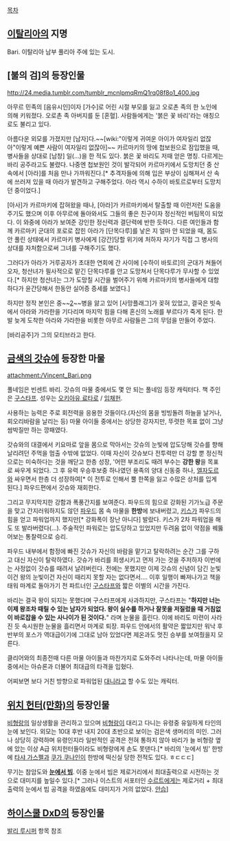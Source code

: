[[목차]]

== [[이탈리아]]의 지명 ==
Bari. 이탈리아 남부 풀리아 주에 있는 도시.

== [불의 검]의 등장인물 == 

http://24.media.tumblr.com/tumblr_mcnlpmqRmQ1rq08f8o1_400.jpg

아무르 민족의 [음유시인]이자 [가수]로 어린 시절 부모를 잃고 오로촌 족의 한 노인에 의해 키워졌다. 오로촌 족 아버지를 둔 [혼혈]. 사람들에게는 '붉은 꽃 바리'라는 애칭으로도 불리고 있다.

아름다운 외모를 가졌지만 [남자]다.~~[wiki:"이렇게 귀여운 아이가 여자일리 없잖아"이렇게 예쁜 사람이 여자일리 없잖아]~~ 카르마키의 땅에 첩보원으로 잠입했을 때, 병사들을 상대로 [남창] 일(...)을 한 적도 있다. 붉은 꽃 바리도 저때 얻은 명칭. 다르게는 바리 공주라고도 불렸다. 나중엔 첩보원인 것이 발각되어 카르마키에서 도망치던 중 산 속에서 [아라]를 처음 만나 가까워진다.[* 추격자들에 의해 입은 부상이 심해져서 산 속에 쓰러져 있을 때 아라가 발견하고 구해주었다. 아라 역시 수하이 바토르로부터 도망치던 중이었다.]

[아사]가 카르마키에 잡혀왔을 때나, [아라]가 카르마키에서 탈출할 때 이런저런 도움을 주기도 했으며 이후 아무르에 돌아와서도 그들의 좋은 친구이자 정신적인 버팀목이 되었다. 이 와중에 아라가 보여준 강인한 정신력과 결단력에 반한 듯하다. 다른 여인들과 함께 카르마키 군대의 포로로 잡힌 아라가 [단목다루]를 낳은 지 얼마 안 되었을 때, 몸도 안 풀린 상태에서 카르마키 병사에게 [강간]당할 위기에 처하자 자기가 직접 그 병사의 상대를 자처함으로써 그녀를 구해주기도 했다.

그러다가 아라가 거루공자가 초대한 연회에 간 사이에 [수하이 바토르]의 군대가 쳐들어 오자, 청산녀가 필사적으로 맡긴 단목다루를 안고 도망쳐서 단목다루가 무사할 수 있었다.[* 하지만 청산녀는 그가 도망칠 시간을 벌어주기 위해 카르마키의 병사들에게 대항하다가 윤간당해서 한동안 실어증 증세를 보였다.]

하지만 정작 본인은 중~~[[중2병|2]]~~병을 앓고 있어 [사망플래그]가 꽂혀 있었고, 결국은 빗속에서 아라와 가라한을 기다리며 마지막 힘을 다해 혼신의 노래를 부르다가 죽게 된다. 한발 늦게 도착한 아라와 가라한을 비롯한 아무르 사람들은 그의 무덤을 만들어 주었다.

[바리공주]가 그의 모티브라고 한다. 


== [[금색의 갓슈]]에 등장한 마물 == 
{{{+1 バリー / Bari }}}

attachment:/Vincent_Bari.png

풀네임은 빈센트 바리. 갓슈의 마물 중에서도 몇 안 되는 풀네임 등장 캐릭터다. 책 주인은 [[구스타프]]. 성우는 [[오키아유 료타로]] / [[임채헌]].

사용하는 능력은 주로 회전력을 응용한 것들이다.(자신의 몸을 빙빙돌려 하늘을 날거나, 회오리바람을 날리는 등) 마물 아이들 중에서는 상당한 강자지만, 뚜렷한 목표 없이 그냥 쌈박질만 하는 깡패였다.

갓슈와의 대결에서 키요마로 앞을 몸으로 막아서는 갓슈의 눈빛에 압도당해 갓슈를 향해 날리려던 주먹을 멈출 수밖에 없었다. 이때 자신이 갓슈보다 전투력만 더 강할 뿐 정신적으로는 미숙하다는 것을 깨닫고 한층 성장, '어떤 부조리도 때려 부수는 '''강한 왕'''을 목표로 싸우게 되었다. 그 후 유력 우승후보중 하나였던 용족의 양대 신동중 하나, [[엘자도르]]와 싸우면서 한층 더 성장하여[* 이 전투로 인해서 뿔 한쪽을 잃고 수많은 상처를 입게 된다.] 파우드편에서 갓슈와 재회한다.

그리고 무지막지한 강함과 폭풍간지를 보여준다. 파우드의 힘으로 강화된 기가노급 주문을 맞고 간지러워하지도 않던 [[파우드]] 몸 속 마물을 '''한방'''에 보내버렸고, [[키스]]가 파우드의 힘을 얻고 파워업까지 했지만[* 강화폭이 장난 아니다] 발랐다. 키스가 2차 파워업을 해도 또 발라버렸다(…). 주술적인 파워로는 압도당하고 있었지만 두려움 없이 약점을 꿰뚫어보는 통찰력으로 승리.

파우드 내부에서 함정에 빠진 갓슈가 자신의 바람을 맡기고 탈락하려는 순간 그를 구하고 대신 자신이 탈락하였다. 갓슈가 바리를 희생시키고 먼저 가는 것을 주저하자 이번에는 사정없이 갓슈를 때려서 날려버린다. 전에는 못했지만 이제 갓슈의 신념이 담긴 눈빛이건 왕의 눈빛이건 자신이 때리지 못할 자는 없다면서.... 이후 일행이 빠져나가고 책을 태워 마계로 돌아가기 전 파트너인 [[구스타프]]와 짧은 이별의 시간을 가진다.

바리는 결국 왕이 되지는 못했다며 구스타프에게 사과하지만, 구스타프는 "'''하지만 너는 이제 왕조차 때릴 수 있는 남자가 되었다. 왕이 실수를 하거나 잘못을 저질렀을 때 거침없이 바로잡을 수 있는 사나이가 된 것이다.'''" 라며 눈물을 흘린다. 이에 바리도 미련이 사라진 듯 속시원한 눈물을 흘리면서 마계로 퇴장. 파우드 안에서의 활약은 짧았지만 워낙 후반부의 포스가 역대급이기에 그대로 남아 있었다면 제온과도 멋진 승부를 보여줬을지 모른다.

클리어와의 최종전때 다른 마물 아이들과 마찬가지로 도와주러 나타나는데, 마물 아이들중에서는 아슈론과 더불어 최대급의 타격을 입혔다.

어찌보면 보다 거친 방향으로 파워업된 [[대니]]라고 할 수도 있는 캐릭터.

== [[위치 헌터(만화)]]의 등장인물 ==

[[비형랑]]의 일상생활을 관리하고 있으며 [[비형랑]]이 대리고 다니는 유령중 유일하게 타인의 눈에 보인다. 외모는 10대 후반 내지 20대 초반으로 보이는 검은색 생머리의 미인. 그러나 상당히 강력하며 유령인지라 일반적인 공격은 전혀 통하지 않아 바리가 늘 비형랑 옆에 았는 이상 A급 위치헌터들이라도 비형랑에게 손도 못댄다.[* 바리의 '눈에서 빔' 한방에 [[타샤 가스펠]]과 [[쿠가 쿠나인]]이 한방에 떡신실 당한 전적도 있다. ㅎㄷㄷㄷ]

무기는 참암도와 '''[[눈에서 빔]]'''. 이중 눈에서 빔은 제로거리에서 최대출력으로 시전하는 것으로 대미지를 높일수 있다.[* 그러나 이스트의 서포터인 [[수르트]]에게는 제로거리 + 최대출력의 눈에서 빔 공격을 하였음에도 대미지가 거의 없었다. [[안습]]]

== [[하이스쿨 DxD]]의 등장인물 ==
[[발리 루시퍼]] 항목 참조
